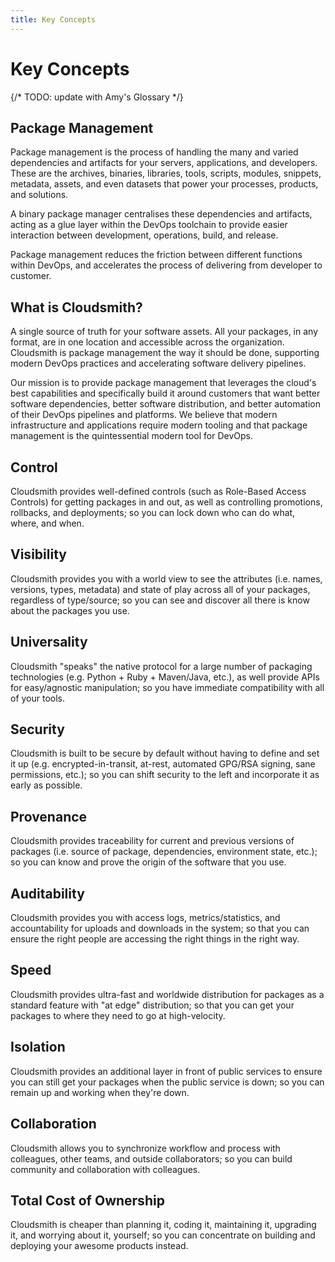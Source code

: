 ```yaml
---
title: Key Concepts
---
```


# Key Concepts

{/* TODO: update with Amy's Glossary */}

## Package Management

Package management is the process of handling the many and varied dependencies and artifacts for your servers, applications, and developers. These are the archives, binaries, libraries, tools, scripts, modules, snippets, metadata, assets, and even datasets that power your processes, products, and solutions.

A binary package manager centralises these dependencies and artifacts, acting as a glue layer within the DevOps toolchain to provide easier interaction between development, operations, build, and release. 

Package management reduces the friction between different functions within DevOps, and accelerates the process of delivering from developer to customer.

## What is Cloudsmith?

A single source of truth for your software assets. All your packages, in any format, are in one location and accessible across the organization. Cloudsmith is package management the way it should be done, supporting modern DevOps practices and accelerating software delivery pipelines.

Our mission is to provide package management that leverages the cloud's best capabilities and specifically build it around customers that want better software dependencies, better software distribution, and better automation of their DevOps pipelines and platforms. We believe that modern infrastructure and applications require modern tooling and that package management is the quintessential modern tool for DevOps.

## Control

Cloudsmith provides well-defined controls (such as Role-Based Access Controls) for getting packages in and out, as well as controlling promotions, rollbacks, and deployments; so you can lock down who can do what, where, and when.

## Visibility

Cloudsmith provides you with a world view to see the attributes (i.e. names, versions, types, metadata) and state of play across all of your packages, regardless of type/source; so you can see and discover all there is know about the packages you use.

## Universality

Cloudsmith "speaks" the native protocol for a large number of packaging technologies (e.g. Python + Ruby + Maven/Java, etc.), as well provide APIs for easy/agnostic manipulation; so you have immediate compatibility with all of your tools.

## Security

Cloudsmith is built to be secure by default without having to define and set it up (e.g. encrypted-in-transit, at-rest, automated GPG/RSA signing, sane permissions, etc.); so you can shift security to the left and incorporate it as early as possible.

## Provenance

Cloudsmith provides traceability for current and previous versions of packages (i.e. source of package, dependencies, environment state, etc.); so you can know and prove the origin of the software that you use.

## Auditability

Cloudsmith provides you with access logs, metrics/statistics, and accountability for uploads and downloads in the system; so that you can ensure the right people are accessing the right things in the right way.

## Speed

Cloudsmith provides ultra-fast and worldwide distribution for packages as a standard feature with "at edge" distribution; so that you can get your packages to where they need to go at high-velocity.

## Isolation

Cloudsmith provides an additional layer in front of public services to ensure you can still get your packages when the public service is down; so you can remain up and working when they're down.

## Collaboration

Cloudsmith allows you to synchronize workflow and process with colleagues, other teams, and outside collaborators; so you can build community and collaboration with colleagues.

## Total Cost of Ownership

Cloudsmith is cheaper than planning it, coding it, maintaining it, upgrading it, and worrying about it, yourself; so you can concentrate on building and deploying your awesome products instead.
